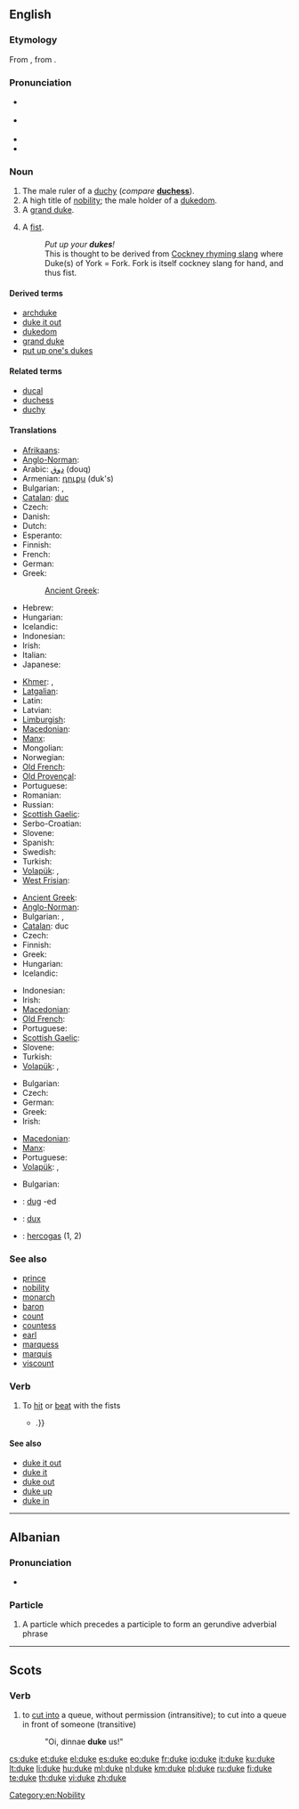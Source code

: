{{also|Duke}}
==English==
{{wikipedia}}

===Etymology===
From {{etyl|fro}} {{term|lang=fro|duc}}, from {{etyl|la}} {{term|lang=la|dux}}.

===Pronunciation===
* {{a|Commonwealth}} {{IPA|/djuːk/}}
* {{a|US}} {{IPA|/duːk/ }}
* {{audio|en-us-duke.ogg|Audio (US)}}
* {{rhymes|uːk}}

===Noun===
{{en-noun}}

# The male ruler of a [[duchy]] (''compare'' '''[[duchess]]''').
# A high title of [[nobility]]; the male holder of a [[dukedom]].
# A [[grand duke]].
# {{slang|usually in plural}} A [[fist]].
#: ''Put up your '''dukes'''!''
#: This is thought to be derived from [[Wikipedia:Cockney rhyming slang|Cockney rhyming slang]] where Duke(s) of York = Fork. Fork is itself cockney slang for hand, and thus fist.

====Derived terms====
* [[archduke]]
* [[duke it out]]
* [[dukedom]]
* [[grand duke]]
* [[put up one's dukes]]

====Related terms====
* [[ducal]]
* [[duchess]]
* [[duchy]]

====Translations====
{{trans-top|male ruler of a duchy}}
* [[Afrikaans]]: {{t-|af|hertog|xs=Afrikaans}}
* [[Anglo-Norman]]: {{tø|xno|duc}}
* Arabic: [[دوق]] (douq)
* Armenian: [[դուքս]] (duk's)
* Bulgarian: {{t|bg|херцог|m}}, {{t|bg|дук|m}}
* [[Catalan]]: [[duc]] {{m}}
* Czech: {{t-|cs|vévoda|m}}
* Danish: {{t-|da|hertug}}
* Dutch: {{t+|nl|hertog|m}}
* Esperanto: {{t-|eo|duko|xs=Esperanto}}
* Finnish: {{t-|fi|herttua}}
* French: {{t+|fr|duc|m}}
* German: {{t+|de|Herzog|m}}
* Greek: {{t|el|δούκας|m|tr=doúkas}}
*: [[Ancient Greek]]: {{tø|grc|δούξ|sc=polytonic}}
* Hebrew: {{t+|he|דוכס}}
* Hungarian: {{t+|hu|herceg}}
* Icelandic: {{t-|is|hertogi|m}}
* Indonesian: {{t|id|adipati|xs=Indonesian}}
* Irish: {{t-|ga|diúc|m|xs=Irish}}
* Italian: {{t-|it|duca|m}}
* Japanese: {{t|ja|公爵|tr=こうしゃく, kōshaku|sc=Jpan}}
{{trans-mid}}
* [[Khmer]]: {{t|km|ចៅពញា|m|tr=chav pnyie}}, {{t|km|អ្នកឧកញ៉ា|tr=neak ok nha|sc=Khmr}}
* [[Latgalian]]: {{tø|ltg|gercogs|m}}
* Latin: {{t+|la|dux|m}}
* Latvian: {{t|lv|herzogs|xs=Latvian}}
* [[Limburgish]]: {{t-|li|hertog|xs=Limburgish}}
* [[Macedonian]]: {{t-|mk|војвода|m|tr=vójvoda}}
* [[Manx]]: {{t-|gv|duic|xs=Manx}}
* Mongolian: {{t-|mn|гүн|tr=gün|sc=Cyrl|xs=Mongolian}}
* Norwegian: {{t-|no|hertug}}
* [[Old French]]: {{tø|fro|duc|m}}
* [[Old Provençal]]: {{tø|pro|duc|m}}
* Portuguese: {{t+|pt|duque|m}}
* Romanian: {{t+|ro|duce|m}}
* Russian: {{t+|ru|герцог|m|tr=gértsog}}
* [[Scottish Gaelic]]: {{t-|gd|diùc|m|xs=Scottish Gaelic}}
* Serbo-Croatian: {{t|sh|vojvoda|m}}
* Slovene: {{t+|sl|vojvoda|m}}
* Spanish: {{t+|es|duque|m}}
* Swedish: {{t+|sv|hertig}}
* Turkish: {{t+|tr|dük}}
* [[Volapük]]: {{qualifier|male or female}} {{t+|vo|dük|}}, {{qualifier|male}} {{t|vo|hidük|}}
* [[West Frisian]]: {{t-|fy|hartoch|xs=West Frisian}}
{{trans-bottom}}

{{trans-top|male holder of a dukedom}}
* [[Ancient Greek]]: {{tø|grc|δούξ|m|sc=polytonic}}
* [[Anglo-Norman]]: {{tø|xno|duc}}
* Bulgarian: {{t|bg|херцог|m}}, {{t|bg|дук|m}}
* [[Catalan]]: duc
* Czech: {{t-|cs|vévoda|m}}
* Finnish: {{t-|fi|herttua}}
* Greek: {{t|el|δούκας|m|tr=doúkas}}
* Hungarian: {{t+|hu|herceg}}
* Icelandic: {{t-|is|hertogi|m}}
{{trans-mid}}
* Indonesian: {{t|id|adipati|xs=Indonesian}}
* Irish: {{t-|ga|diúc|m|xs=Irish}}
* [[Macedonian]]: {{t-|mk|војвода|m|tr=vójvoda}}
* [[Old French]]: {{tø|fro|duc|m}}
* Portuguese: {{t+|pt|duque|m}}
* [[Scottish Gaelic]]: {{t-|gd|diùc|m|xs=Scottish Gaelic}}
* Slovene: {{t+|sl|vojvoda|m}}
* Turkish: {{t+|tr|dük}}
* [[Volapük]]: {{qualifier|male or female}} {{t+|vo|dük|}}, {{qualifier|male}} {{t|vo|hidük|}}
{{trans-bottom}}

{{trans-top|grand duke}}
* Bulgarian: {{t|bg|велик херцог|m}}
* Czech: {{t-|cs|velkovévoda|m}}
* German: {{t|de|Großherzog|m}}
* Greek: {{t|el|μέγας δούκας|m|tr=mégas doúkas}}
* Irish: {{t-|ga|ard-diúc|m|xs=Irish}}
{{trans-mid}}
* [[Macedonian]]: {{t|mk|велик војвода|m|tr=vélik vójvoda}}
* [[Manx]]: {{t-|gv|ard-duic|m|xs=Manx}}
* Portuguese: {{t|pt|grão-duque}}
* [[Volapük]]: {{qualifier|male or female}} {{t|vo|ledük|}}, {{qualifier|male}} {{t|vo|hiledük|}}
{{trans-bottom}}

{{trans-top|slang: fist}}
* Bulgarian: {{t|bg|юмрук|m}}
{{trans-mid}}
{{trans-bottom}}

<!--Remove this section once all of the translations below have been moved into the tables above.-->
{{checktrans-top}}
* {{ttbc|br}}: [[dug]] {{m}} -ed {{p}}
* {{ttbc|la}}: [[dux]] {{m}}
* {{ttbc|lt}}: [[hercogas]] {{m}} (1, 2)
{{trans-bottom}}

===See also===
* [[prince]]
* [[nobility]]
* [[monarch]]
* [[baron]]
* [[count]]
* [[countess]]
* [[earl]]
* [[marquess]]
* [[marquis]]
* [[viscount]]

===Verb===
{{en-verb|duk|ed}}

# {{rare}} To [[hit]] or [[beat]] with the fists
#* {{quote-book|2003|John A. Dinan|Private Eyes in the Comics|isbn=159393002X|pageurl=http://books.google.com/books?id=7vvAzXjtBAcC&pg=PA65|page=65
|passage=It seems that PI Rainer was '''duked''' by his wife {{...|and he explores his feelings of being on the receiving end of a beating with the gal who is the object of their $300 case, Leila Burnett}}.}}

====See also====
* [[duke it out]]
* [[duke it]]
* [[duke out]]
* [[duke up]]
* [[duke in]]

[[Category:en:Nobility]]

----

==Albanian==

===Pronunciation===
* {{IPA|[ˈdukɛ]|lang=sq}}

===Particle===
{{infl|sq|particle}}

# A particle which precedes a participle to form an gerundive adverbial phrase

----

==Scots==

===Verb===
{{sco-verb|dukes|dukin|dukit|dukit}}

# to [[cut in]]to a queue, without permission (intransitive); to cut into a queue in front of someone (transitive)
#: "Oi, dinnae '''duke''' us!"

[[cs:duke]]
[[et:duke]]
[[el:duke]]
[[es:duke]]
[[eo:duke]]
[[fr:duke]]
[[io:duke]]
[[it:duke]]
[[ku:duke]]
[[lt:duke]]
[[li:duke]]
[[hu:duke]]
[[ml:duke]]
[[nl:duke]]
[[km:duke]]
[[pl:duke]]
[[ru:duke]]
[[fi:duke]]
[[te:duke]]
[[th:duke]]
[[vi:duke]]
[[zh:duke]]